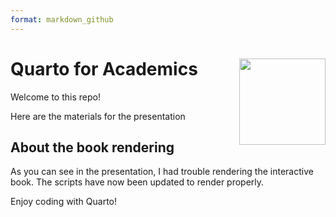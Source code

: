 ```yaml
---
format: markdown_github
---
```


# Quarto for Academics <a href="https://www.epfl.ch/education/continuing-education/"><img src="https://raw.githubusercontent.com/epfl-exts/exts-quarto-revealjs/main/logos/Extension-school-logo-2023-positif.png" align="right" height="138" /></a>

Welcome to this repo!

Here are the materials for the presentation 

## About the book rendering

As you can see in the presentation, I had trouble rendering the interactive book. The scripts have now been updated to render properly. 

Enjoy coding with Quarto! 
